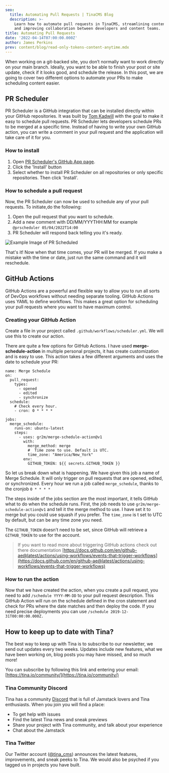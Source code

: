 ```yaml
---
seo:
  title: Automating Pull Requests | TinaCMS Blog
  description: >-
    Learn how to automate pull requests in TinaCMS, streamlining content updates
    and improving collaboration between developers and content teams.
title: Automating Pull Requests
date: '2022-04-14T07:00:00.000Z'
author: James Perkins
prev: content/blog/read-only-tokens-content-anytime.mdx
---
```


When working on a git-backed site, you don’t normally want to work directly on your main branch. Ideally, you want to be able to finish your post or site update, check if it looks good, and schedule the release. In this post, we are going to cover two different options to automate your PRs to make scheduling content easier.

## PR Scheduler

PR Scheduler is a GitHub integration that can be installed directly within your GitHub repositories. It was built by [Tom Kadwill](https://tomkadwill.com/) with the goal to make it easy to schedule pull requests. PR Scheduler lets developers schedule PRs to be merged at a specific time. Instead of having to write your own GitHub action, you can write a comment in your pull request and the application will take care of it for you.

### How to install

1. Open [PR Scheduler's GitHub App page](https://github.com/apps/pr-scheduler).
2. Click the 'Install' button
3. Select whether to install PR Scheduler on all repositories or only specific repositories. Then click 'Install'.

### How to schedule a pull request

Now, the PR Scheduler can now be used to schedule any of your pull requests. To initiate,do the following:

1. Open the pull request that you want to schedule.
2. Add a new comment with DD/MM/YYYTHH\:MM for example `@prscheduler 05/04/2022T14:00`
3. PR Scheduler will respond back telling you it's ready.

![Example Image of PR Scheduled](/img/blog/automating-pull-requests/pr-scheduler.png)

That's it! Now when that time comes, your PR will be merged. If you make a mistake with the time or date, just run the same command and it will reschedule.

## GitHub Actions

GitHub Actions are a powerful and flexible way to allow you to run all sorts of DevOps workflows without needing separate tooling. GitHub Actions uses YAML to define workflows. This makes a great option for scheduling your pull requests where you want to have maximum control.

### Creating your GitHub Action

Create a file in your project called `.github/workflows/scheduler.yml`. We will use this to create our action.

There are quite a few options for GitHub Actions. I have used **merge-schedule-action** in multiple personal projects, it has create customization and is easy to use. This action takes a few different arguments and uses the date to schedule your PR:

```
name: Merge Schedule
on:
  pull_request:
    types:
      - opened
      - edited
      - synchronize
  schedule:
    # Check every hour.
    - cron: 0 * * * *

jobs:
  merge_schedule:
    runs-on: ubuntu-latest
    steps:
      - uses: gr2m/merge-schedule-action@v1
        with:
          merge_method: merge
          #  Time zone to use. Default is UTC.
          time_zone: "America/New_York"
        env:
          GITHUB_TOKEN: ${{ secrets.GITHUB_TOKEN }}
```

So let us break down what is happening. We have given this job a name of Merge Schedule. It will only trigger on pull requests that are opened, edited, or synchronized. Every hour we run a job called `merge_schedule`, thanks to the cronjob `0 * * * *`

The steps inside of the jobs section are the most important, it tells GitHub what to do when the schedule runs. First, the job needs to use `gr2m/merge-schedule-action@v1` and tell it the merge method to use. I have set it to merge but you could use squash if you prefer. The `time_zone` is t set to UTC by default, but can be any time zone you need.

The `GITHUB_TOKEN` doesn’t need to be set, since GitHub will retrieve a `GITHUB_TOKEN` to use for the account.

> If you want to read more about triggering GitHub actions check out there documentation [https://docs.github.com/en/github-ae@latest/actions/using-workflows/events-that-trigger-workflows](https://docs.github.com/en/github-ae@latest/actions/using-workflows/events-that-trigger-workflows)

### How to run the action

Now that we have created the action, when you create a pull request, you need to add `/schedule YYYY-MM-DD` to your pull request description. This GitHub Action will run on the schedule defined in the cron statement and check for PRs where the date matches and then deploy the code. If you need precise deployments you can use `/schedule 2019-12-31T00:00:00.000Z.`

## How to keep up to date with Tina?

The best way to keep up with Tina is to subscribe to our newsletter, we send out updates every two weeks. Updates include new features, what we have been working on, blog posts you may have missed, and so much more!

You can subscribe by following this link and entering your email: [https://tina.io/community/](https://tina.io/community/)

### Tina Community Discord

Tina has a community [Discord](https://discord.com/invite/zumN63Ybpf) that is full of Jamstack lovers and Tina enthusiasts. When you join you will find a place:

* To get help with issues
* Find the latest Tina news and sneak previews
* Share your project with Tina community, and talk about your experience
* Chat about the Jamstack

### Tina Twitter

Our Twitter account ([@tina\_cms](https://twitter.com/tina_cms)) announces the latest features, improvements, and sneak peeks to Tina. We would also be psyched if you tagged us in projects you have built.
